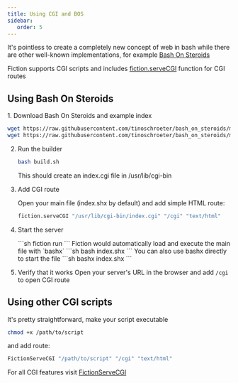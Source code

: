 ```yaml
---
title: Using CGI and BOS
sidebar: 
   order: 5
---
```


It's pointless to create a completely new concept of web in bash while there are other well-known implementations, for example [Bash On Steroids](https://github.com/tinoschroeter/bash_on_steroids)


Fiction supports CGI scripts and includes [fiction.serveCGI](/reference/FictionServeCGI) function for CGI routes

## Using Bash On Steroids
<Steps>
1. Download Bash On Steroids and example index

   ```sh
   wget https://raw.githubusercontent.com/tinoschroeter/bash_on_steroids/master/build.sh
   wget https://raw.githubusercontent.com/tinoschroeter/bash_on_steroids/master/index.htsh
   ```

2. Run the builder

   ```sh
   bash build.sh
   ```
   This should create an index.cgi file in /usr/lib/cgi-bin

3. Add CGI route

   Open your main file (index.shx by default) and add simple HTML route:
   ```sh title="index.shx"
   fiction.serveCGI "/usr/lib/cgi-bin/index.cgi" "/cgi" "text/html"
   ```

4. Start the server

   <Tabs>
   <TabItem label="fiction">
   ```sh 
   fiction run
   ```
   </TabItem>
   <TabItem label="bash">
   Fiction would automatically load and execute the main file with `bashx`
   ```sh 
   bash index.shx
   ```
   </TabItem>
   <TabItem label="bashx">
   You can also use bashx directly to start the file
   ```sh 
   bashx index.shx
   ```
   </TabItem>
   </Tabs>

5. Verify that it works
   Open your server's URL in the browser and add `/cgi` to open CGI route

</Steps>

## Using other CGI scripts
It's pretty straightforward, make your script executable 

```sh 
chmod +x /path/to/script
```

and add route:

```sh title="index.shx"
FictionServeCGI "/path/to/script" "/cgi" "text/html"
```


For all CGI features visit [FictionServeCGI](/reference/fictionservecgi)